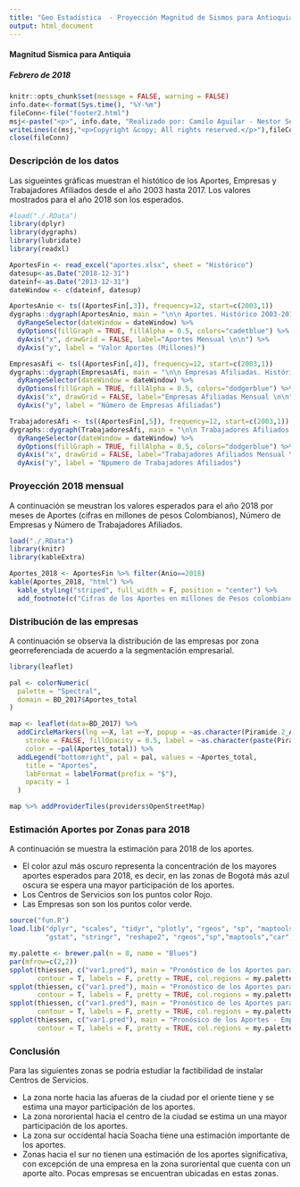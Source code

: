 ```yaml
---
title: "Geo Estadística  - Proyección Magnitud de Sismos para Antioquia en 2018"
output: html_document
---
```

#### Magnitud Sismica para Antiquia
##### Febrero de 2018

```r
knitr::opts_chunk$set(message = FALSE, warning = FALSE)
info.date<-format(Sys.time(), "%Y-%m")
fileConn<-file("footer2.html")
msj<-paste("<p>", info.date, "Realizado por: Camilo Aguilar - Nestor Serrano - Alvaro VIllalba</p>")
writeLines(c(msj,"<p>Copyright &copy; All rights reserved.</p>"),fileConn)
close(fileConn)
```


### Descripción de los datos

Las sigueintes gráficas muestran el histótico de los Aportes, Empresas y Trabajadores Afiliados desde el año 2003 hasta 2017.
Los valores mostrados para el año 2018 son los esperados.

```r
#load("./.RData")
library(dplyr)
library(dygraphs)
library(lubridate)
library(readxl)

AportesFin <- read_excel("aportes.xlsx", sheet = "Histórico")
datesup<-as.Date("2018-12-31")
dateinf<-as.Date("2013-12-31")
dateWindow <- c(dateinf, datesup)

AportesAnio <- ts((AportesFin[,3]), frequency=12, start=c(2003,1))
dygraphs::dygraph(AportesAnio, main = "\n\n Aportes. Histórico 2003-2017 (Los valores de 2018 son esperados)", group = "Aportes") %>% 
  dyRangeSelector(dateWindow = dateWindow) %>% 
  dyOptions(fillGraph = TRUE, fillAlpha = 0.5, colors="cadetblue") %>%
  dyAxis("x", drawGrid = FALSE, label="Aportes Mensual \n\n") %>%
  dyAxis("y", label = "Valor Aportes (Millones)")                  

EmpresasAfi <- ts((AportesFin[,4]), frequency=12, start=c(2003,1))
dygraphs::dygraph(EmpresasAfi, main = "\n\n Empresas Afiliadas. Histórico 2003-2017 (Los valores de 2018 son esperados)", group = "Empresas") %>% 
  dyRangeSelector(dateWindow = dateWindow) %>% 
  dyOptions(fillGraph = TRUE, fillAlpha = 0.5, colors="dodgerblue") %>%
  dyAxis("x", drawGrid = FALSE, label="Empresas Afiliadas Mensual \n\n") %>%
  dyAxis("y", label = "Número de Empresas Afiliadas")                  

TrabajadoresAfi <- ts((AportesFin[,5]), frequency=12, start=c(2003,1))
dygraphs::dygraph(TrabajadoresAfi, main = "\n\n Trabajadores Afiliados. Histórico 2003-2017 (Los valores de 2018 son esperados)", group = "Aportes") %>% 
  dyRangeSelector(dateWindow = dateWindow) %>% 
  dyOptions(fillGraph = TRUE, fillAlpha = 0.5, colors="dodgerblue") %>%
  dyAxis("x", drawGrid = FALSE, label="Trabajadores Afiliados Mensual \n\n") %>%
  dyAxis("y", label = "Npumero de Trabajadores Afiliados")                  


```


### Proyección 2018 mensual

A continuación se meustran los valores esperados para el año 2018 por meses de Aportes (cifras en millones de pesos Colombianos), Número de Empresas y Número de Trabajadores Afiliados.

```r
load("./.RData")
library(knitr)
library(kableExtra)

Aportes_2018 <- AportesFin %>% filter(Anio==2018)
kable(Aportes_2018, "html") %>%
  kable_styling("striped", full_width = F, position = "center") %>%
  add_footnote(c("Cifras de los Aportes en millones de Pesos colombianos"), notation = "number")
```

### Distribución de las empresas

A continuación se observa la distribución de las empresas por zona georreferenciada de acuerdo a la segmentación empresarial.


```r

library(leaflet)

pal <- colorNumeric(
  palette = "Spectral",
  domain = BD_2017$Aportes_total
)

map <- leaflet(data=BD_2017) %>%
  addCircleMarkers(lng =~X, lat =~Y, popup = ~as.character(Piramide.2_Actual), radius = ~ sqrt(10),
    stroke = FALSE, fillOpacity = 0.5, label = ~as.character(paste(Piramide.2_Actual, RazonSocial)), 
    color = ~pal(Aportes_total)) %>%
  addLegend("bottomright", pal = pal, values = ~Aportes_total,
    title = "Aportes",
    labFormat = labelFormat(prefix = "$"),
    opacity = 1
  )

map %>% addProviderTiles(providers$OpenStreetMap)


```





### Estimación Aportes por Zonas para 2018

A continuación se muestra la estimación para 2018 de los aportes. 

- El color azul más oscuro representa la concentración de los mayores aportes esperados para 2018, es decir, en las zonas de Bogotá más azul oscura se espera una mayor participación de los aportes.
- Los Centros de Servicios son los puntos color Rojo.
- Las Empresas son son los puntos color verde.

```r
source("fun.R")
load.lib("dplyr", "scales", "tidyr", "plotly", "rgeos", "sp", "maptools", "car", "geoR", "dygraphs", 
         "gstat", "stringr", "reshape2", "rgeos","sp","maptools","car","geoR","gstat","RColorBrewer","readxl")

my.palette <- brewer.pal(n = 8, name = "Blues")
par(mfrow=c(2,2))
spplot(thiessen, c("var1.pred"), main = "Pronóstico de los Aportes para 2018", 
       contour = T, labels = F, pretty = TRUE, col.regions = my.palette, cuts = 6, col = "transparent")
spplot(thiessen, c("var1.pred"), main = "Pronóstico de los Aportes para 2018 - Centro de Servicios", sp.layout = list(pts.c),
       contour = T, labels = F, pretty = TRUE, col.regions = my.palette, cuts = 6, col = "transparent")
spplot(thiessen, c("var1.pred"), main = "Pronóstico de los Aportes para 2018 - Empresas", sp.layout = list(pts.s),
       contour = T, labels = F, pretty = TRUE, col.regions = my.palette, cuts = 6, col = "transparent")
spplot(thiessen, c("var1.pred"), main = "Pronósico de los Aportes - Empresas y Centros Servicio", sp.layout = list(pts.s, pts.c),
       contour = T, labels = F, pretty = TRUE, col.regions = my.palette, cuts = 6, col = "transparent")


```



### Conclusión

Para las siguientes zonas se podría estudiar la factibilidad de instalar Centros de Servicios.

- La zona norte hacia las afueras de la ciudad por el oriente tiene y se estima una mayor participación de los aportes.
- La zona nororiental hacia el centro de la ciudad se estima un una mayor participación de los aportes.
- La zona sur occidental hacia Soacha tiene una estimación importante de los aportes.
- Zonas hacia el sur no tienen una estimación de los aportes significativa, con excepción de una empresa en la zona suroriental que cuenta con un aporte alto. Pocas empresas se encuentran ubicadas en estas zonas. 

